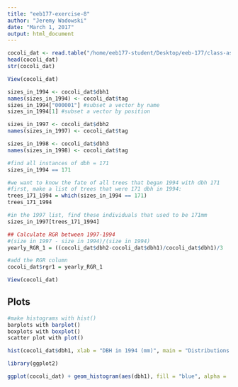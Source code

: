 ```yaml
---
title: "eeb177-exercise-8"
author: "Jeremy Wadowski"
date: "March 1, 2017"
output: html_document
---
```


```r
cocoli_dat <- read.table("/home/eeb177-student/Desktop/eeb-177/class-assignments/classwork-Tues-2-21/cocoli.txt", header = TRUE)
head(cocoli_dat)
str(cocoli_dat)

View(cocoli_dat)

sizes_in_1994 <- cocoli_dat$dbh1
names(sizes_in_1994) <- cocoli_dat$tag
sizes_in_1994["000001"] #subset a vector by name
sizes_in_1994[1] #subset a vector by position

sizes_in_1997 <- cocoli_dat$dbh2
names(sizes_in_1997) <- cocoli_dat$tag

sizes_in_1998 <- cocoli_dat$dbh3
names(sizes_in_1998) <- cocoli_dat$tag

#find all instances of dbh = 171
sizes_in_1994 == 171

#we want to know the fate of all trees that began 1994 with dbh 171
#first, make a list of trees that were 171 dbh in 1994:
trees_171_1994 = which(sizes_in_1994 == 171)
trees_171_1994

#in the 1997 list, find these individuals that used to be 171mm
sizes_in_1997[trees_171_1994]

## Calculate RGR between 1997-1994
#(size in 1997 - size in 1994)/(size in 1994)
yearly_RGR_1 = ((cocoli_dat$dbh2-cocoli_dat$dbh1)/cocoli_dat$dbh1)/3

#add the RGR column
cocoli_dat$rgr1 = yearly_RGR_1

View(cocoli_dat)
```


## Plots

```r
#make histograms with hist()
barplots with barplot()
boxplots with boxplot()
scatter plot with plot()

hist(cocoli_dat$dbh1, xlab = "DBH in 1994 (mm)", main = "Distributions of sizes in 1994", col = "red", log

```

```r
library(ggplot2)

ggplot(cocoli_dat) + geom_histogram(aes(dbh1), fill = "blue", alpha = .2) + geom_histogram(aes(dbh2), fill = "red", alpha = .2) + ggtitle("Distribution of sizes in 1994")
```
